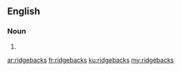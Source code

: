 ==English==

===Noun===
{{head|en|plural}}

# {{plural of|ridgeback|lang=en}}

[[ar:ridgebacks]]
[[fr:ridgebacks]]
[[ku:ridgebacks]]
[[my:ridgebacks]]